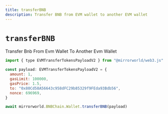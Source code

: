 ```yaml
---
title: transferBNB
description: Transfer BNB from EVM wallet to another EVM wallet
---
```


# `transferBNB`

Transfer Bnb From Evm Wallet To Another Evm Wallet

```js
import { type EVMTransferTokensPayloadV2 } from "@mirrorworld/web3.js"

const payload: EVMTransferTokensPayloadV2 = {
  amount: 1,
  gasLimit: 100000,
  gasPrice: 1.5,
  to: "0x80Cd58A56643c958dFC29b85329f9FEda93Bdb56",
  nonce: 696969,
}

await mirrorworld.BNBChain.Wallet.transferBNB(payload)
```
